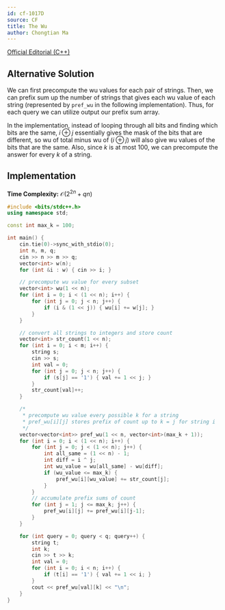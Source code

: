 ```yaml
---
id: cf-1017D
source: CF
title: The Wu
author: Chongtian Ma
---
```


[Official Editorial (C++)](https://codeforces.com/blog/entry/61081)

## Alternative Solution

We can first precompute the wu values for each pair of strings. Then, we can prefix sum up the number of strings that gives each wu value of each string (represented by `pref_wu` in the following implementation). Thus, for each query we can utilize output our prefix sum array.

In the implementation,
instead of looping through all bits and finding which bits are the same, $i \oplus j$ essentially gives the mask of the bits that are different, so wu of total
minus wu of $(i \oplus j)$ will also give wu values of the bits that are the same. Also, since $k$ is at most $100$, we can precompute the answer for every $k$ of a string.

## Implementation

**Time Complexity:** $\mathcal{O}({2^{2n}} + qn)$

<LanguageSection>

<CPPSection>

```cpp
#include <bits/stdc++.h>
using namespace std;

const int max_k = 100;

int main() {
	cin.tie(0)->sync_with_stdio(0);
	int n, m, q;
	cin >> n >> m >> q;
	vector<int> w(n);
	for (int &i : w) { cin >> i; }

	// precompute wu value for every subset
	vector<int> wu(1 << n);
	for (int i = 0; i < (1 << n); i++) {
		for (int j = 0; j < n; j++) {
			if (i & (1 << j)) { wu[i] += w[j]; }
		}
	}

	// convert all strings to integers and store count
	vector<int> str_count(1 << n);
	for (int i = 0; i < m; i++) {
		string s;
		cin >> s;
		int val = 0;
		for (int j = 0; j < n; j++) {
			if (s[j] == '1') { val += 1 << j; }
		}
		str_count[val]++;
	}

	/*
	 * precompute wu value every possible k for a string
	 * pref_wu[i][j] stores prefix of count up to k = j for string i
	 */
	vector<vector<int>> pref_wu(1 << n, vector<int>(max_k + 1));
	for (int i = 0; i < (1 << n); i++) {
		for (int j = 0; j < (1 << n); j++) {
			int all_same = (1 << n) - 1;
			int diff = i ^ j;
			int wu_value = wu[all_same] - wu[diff];
			if (wu_value <= max_k) {
				pref_wu[i][wu_value] += str_count[j];
			}
		}
		// accumulate prefix sums of count
		for (int j = 1; j <= max_k; j++) {
			pref_wu[i][j] += pref_wu[i][j-1];
		}
	}

	for (int query = 0; query < q; query++) {
		string t;
		int k;
		cin >> t >> k;
		int val = 0;
		for (int i = 0; i < n; i++) {
			if (t[i] == '1') { val += 1 << i; }
		}
		cout << pref_wu[val][k] << "\n";
	}
}

```
</CPPSection>
</LanguageSection>
